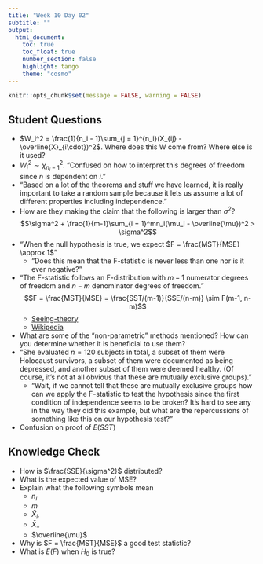 ```yaml
---
title: "Week 10 Day 02"
subtitle: ""
output: 
  html_document:
    toc: true
    toc_float: true
    number_section: false
    highlight: tango
    theme: "cosmo"
---
```


```r
knitr::opts_chunk$set(message = FALSE, warning = FALSE)
```

## Student Questions

+ $W_i^2 = \frac{1}{n_i - 1}\sum_{j = 1}^{n_i}(X_{ij} - \overline{X}_{i\cdot})^2$. Where does this W come from? Where else is it used?
+ $W_i^2 \sim \chi^2_{n_i - 1}$. "Confused on how to interpret this degrees of freedom since $n$ is dependent on $i$."
+ "Based on a lot of the theorems and stuff we have learned, it is really important to take a random sample because it lets us assume a lot of different properties including independence."
+ How are they making the claim that the following is larger than $\sigma^2$?
    $$\sigma^2 + \frac{1}{m-1}\sum_{i = 1}^mn_i(\mu_i - \overline{\mu})^2 > \sigma^2$$
+ "When the null hypothesis is true, we expect $F = \frac{MST}{MSE} \approx 1$"
    + "Does this mean that the F-statistic is never less than one nor is it ever negative?"
+ "The F-statistic follows an F-distribution with $m-1$ numerator degrees of freedom and $n-m$ denominator degrees of freedom."
    $$F = \frac{MST}{MSE} = \frac{SST/(m-1)}{SSE/(n-m)} \sim F(m-1, n-m)$$
    + [Seeing-theory](https://seeing-theory.brown.edu/probability-distributions/index.html#section2) 
    + [Wikipedia](https://en.wikipedia.org/wiki/F-distribution)
+ What are some of the "non-parametric" methods mentioned? How can you determine whether it is beneficial to use them?
+ "She evaluated $n = 120$ subjects in total, a subset of them were Holocaust survivors, a subset of them were documented as being depressed, and another subset of them were deemed healthy. (Of course, it's not at all obvious that these are mutually exclusive groups)."
    + "Wait, if we cannot tell that these are mutually exclusive groups how can we apply the F-statistic to test the hypothesis since the first condition of independence seems to be broken? It's hard to see any in the way they did this example, but what are the repercussions of something like this on our hypothesis test?"
+ Confusion on proof of $E(SST)$

## Knowledge Check

+ How is $\frac{SSE}{\sigma^2}$ distributed?
+ What is the expected value of MSE?
+ Explain what the following symbols mean
    + $n_i$
    + $m$
    + $\bar{X}_{i\cdot}$
    + $\bar{X}_{\cdot\cdot}$
    + $\overline{\mu}$
+ Why is $F = \frac{MST}{MSE}$ a good test statistic?
+ What is $E(F)$ when $H_0$ is true?


